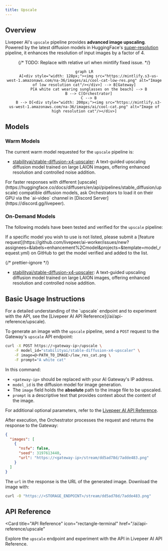 ```yaml
---
title: Upscale
---
```


## Overview

Livepeer AI's `upscale` pipeline provides **advanced image upscaling**.
Powered by the latest diffusion models in HuggingFace's
[super-resolution](https://huggingface.co/docs/diffusers/en/api/pipelines/stable_diffusion/upscale)
pipeline, it enhances the resolution of input images by a factor of 4.

<div align="center">

{/* TODO: Replace with relative url when mintlify fixed issue. */}

```mermaid
graph LR
    A[<div style="width: 128px;"><img src="https://mintlify.s3-us-west-1.amazonaws.com/na-36/images/ai/cool-cat-low-res.png" alt="Image of low resolution cat"/></div>] --> B[Gateway]
    P[A white cat wearing sunglasses on the beach] --> B
    B --> C[Orchestrator]
    C --> B
    B --> D[<div style="width: 200px;"><img src="https://mintlify.s3-us-west-1.amazonaws.com/na-36/images/ai/cool-cat.png" alt="Image of high resolution cat"/></div>]
```

</div>

## Models

### Warm Models

The current warm model requested for the `upscale` pipeline is:

- [stabilityai/stable-diffusion-x4-upscaler](https://huggingface.co/stabilityai/stable-diffusion-x4-upscaler):
  A text-guided upscaling diffusion model trained on large LAION images,
  offering enhanced resolution and controlled noise addition.

<Tip>
  For faster responses with different
  [upscale](https://huggingface.co/docs/diffusers/en/api/pipelines/stable_diffusion/upscale)
  compatible diffusion models, ask Orchestrators to load it on their GPU via the
  `ai-video` channel in [Discord Server](https://discord.gg/livepeer).
</Tip>

### On-Demand Models

The following models have been tested and verified for the `upscale` pipeline:

<Note>
  If a specific model you wish to use is not listed, please submit a [feature
  request](https://github.com/livepeer/ai-worker/issues/new?assignees=&labels=enhancement%2Cmodel&projects=&template=model_request.yml)
  on GitHub to get the model verified and added to the list.
</Note>

{/* prettier-ignore */}
<Accordion title="Tested and Verified Diffusion Models">
- [stabilityai/stable-diffusion-x4-upscaler](https://huggingface.co/stabilityai/stable-diffusion-x4-upscaler):
  A text-guided upscaling diffusion model trained on large LAION images,
  offering enhanced resolution and controlled noise addition.
</Accordion>

## Basic Usage Instructions

<Tip>
  For a detailed understanding of the `upscale` endpoint and to experiment with
  the API, see the [Livepeer AI API Reference](/ai/api-reference/upscale).
</Tip>

To generate an image with the `upscale` pipeline, send a `POST` request to the
Gateway's `upscale` API endpoint:

```bash
curl -X POST https://<gateway-ip>/upscale \
    -F model_id="stabilityai/stable-diffusion-x4-upscaler" \
    -F image=@<PATH_TO_IMAGE>/low_res_cat.png \
    -F prompt="A white cat"
```

In this command:

- `<gateway-ip>` should be replaced with your AI Gateway's IP address.
- `model_id` is the diffusion model for image generation.
- The `image` field holds the **absolute** path to the image file to be
  upscaled.
- `prompt` is a descriptive text that provides context about the content of the
  image.

For additional optional parameters, refer to the
[Livepeer AI API Reference](/ai/api-reference/upscale).

After execution, the Orchestrator processes the request and returns the response
to the Gateway:

```json
{
  "images": [
    {
      "nsfw": false,
      "seed": 3197613440,
      "url": "https://<gateway-ip>/stream/dd5ad78d/7adde483.png"
    }
  ]
}
```

The `url` in the response is the URL of the generated image. Download the image
with:

```bash
curl -O "https://<STORAGE_ENDPOINT>/stream/dd5ad78d/7adde483.png"
```

## API Reference

<Card
  title="API Reference"
  icon="rectangle-terminal"
  href="/ai/api-reference/upscale"
>
  Explore the `upscale` endpoint and experiment with the API in Livepeer AI
  API Reference.
</Card>
